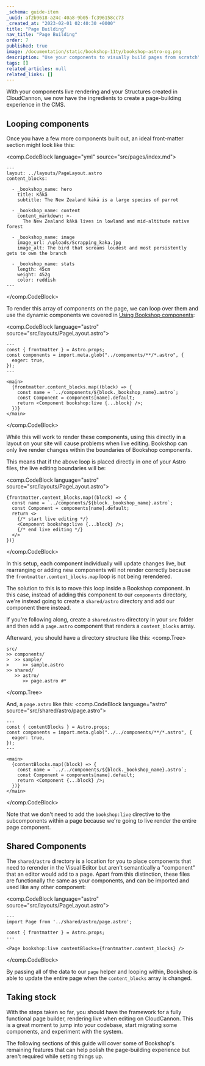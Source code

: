 ```yaml
---
_schema: guide-item
_uuid: af2b9618-a24c-40a8-9b05-fc396158cc73
_created_at: "2023-02-01 02:40:30 +0000"
title: "Page Building"
nav_title: "Page Building"
order: 7
published: true
image: /documentation/static/bookshop-11ty/bookshop-astro-og.png
description: "Use your components to visually build pages from scratch"
tags: []
related_articles: null
related_links: []
---
```


With your components live rendering and your Structures created in CloudCannon,
we now have the ingredients to create a page-building experience in the CMS.

## Looping components

Once you have a few more components built out, an ideal front-matter section might look like this:

<comp.CodeBlock language="yml" source="src/pages/index.md">
```
---
layout: ../layouts/PageLayout.astro
content_blocks:
  
  - _bookshop_name: hero
    title: Kākā
    subtitle: The New Zealand kākā is a large species of parrot
  
  - _bookshop_name: content
    content_markdown: >-
      The New Zealand kākā lives in lowland and mid-altitude native forest
  
  - _bookshop_name: image
    image_url: /uploads/Scrapping_kaka.jpg
    image_alt: The bird that screams loudest and most persistently gets to own the branch
  
  - _bookshop_name: stats
    length: 45cm
    weight: 452g
    color: reddish
---
```
</comp.CodeBlock>

To render this array of components on the page, we can loop over them and use the dynamic components
we covered in [Using Bookshop components](/documentation/guides/bookshop-astro-guide/using-components/#rendering-dynamic-components):

<comp.CodeBlock language="astro" source="src/layouts/PageLayout.astro">
```
---
const { frontmatter } = Astro.props;
const components = import.meta.glob("../components/**/*.astro", {
  eager: true,
});
---

<main>
  {frontmatter.content_blocks.map((block) => {
    const name = `../components/${block._bookshop_name}.astro`;
    const Component = components[name].default;
    return <Component bookshop:live {...block} />;
  })}
</main>

```
</comp.CodeBlock>

While this will work to render these components, using this directly
in a layout on your site will cause problems when live editing. 
Bookshop can only live render changes within the boundaries of Bookshop components.  

This means that if the above loop is placed directly in one of your Astro files,
the live editing boundaries will be:

<comp.CodeBlock language="astro" source="src/layouts/PageLayout.astro">
```
{frontmatter.content_blocks.map((block) => {
  const name = `../components/${block._bookshop_name}.astro`;
  const Component = components[name].default;
  return <>
    {/* start live editing */}
    <Component bookshop:live {...block} />;
    {/* end live editing */}
  </>
})}
```
</comp.CodeBlock>

In this setup, each component individually will update changes live,
but rearranging or adding new components will not render correctly 
because the `frontmatter.content_blocks.map` loop is not being rerendered.

The solution to this is to move this loop inside a Bookshop component. In this case,
instead of adding this component to our `components` directory, we're instead going to create a
`shared/astro` directory and add our component there instead.

If you're following along, create a `shared/astro` directory in your `src` folder and then
add a `page.astro` component that renders a `content_blocks` array.

Afterward, you should have a directory structure like this:
<comp.Tree>
```
src/
>> components/
>  >> sample/
>     >> sample.astro
>> shared/
   >> astro/
      >> page.astro #*
```
</comp.Tree>

And, a `page.astro` like this:
<comp.CodeBlock language="astro" source="src/shared/astro/page.astro">
```
---
const { contentBlocks } = Astro.props;
const components = import.meta.glob("../../components/**/*.astro", {
  eager: true,
});
---

<main>
  {contentBlocks.map((block) => {
    const name = `../../components/${block._bookshop_name}.astro`;
    const Component = components[name].default;
    return <Component {...block} />;
  })}
</main>

```
</comp.CodeBlock>

Note that we don't need to add the `bookshop:live` directive to the subcomponents within a page
because we're going to live render the entire page component.

## Shared Components

The `shared/astro` directory is a location for you to place components
that need to rerender in the Visual Editor but aren't semantically a "component"
that an editor would add to a page. Apart from this distinction, these files are
functionally the same as your components, and can be imported and used like any other component:

<comp.CodeBlock language="astro" source="src/layouts/PageLayout.astro">
```
---
import Page from '../shared/astro/page.astro';

const { frontmatter } = Astro.props;
---

<Page bookshop:live contentBlocks={frontmatter.content_blocks} />
```
</comp.CodeBlock>

By passing all of the data to our `page` helper and looping within,
Bookshop is able to update the entire page when the `content_blocks` array is changed.

## Taking stock

With the steps taken so far, you should have the framework for a fully functional page builder,
rendering live when editing on CloudCannon. This is a great moment to jump into your codebase,
start migrating some components, and experiment with the system.

The following sections of this guide will cover some of Bookshop's remaining features that can help polish
the page-building experience but aren't required while setting things up.
